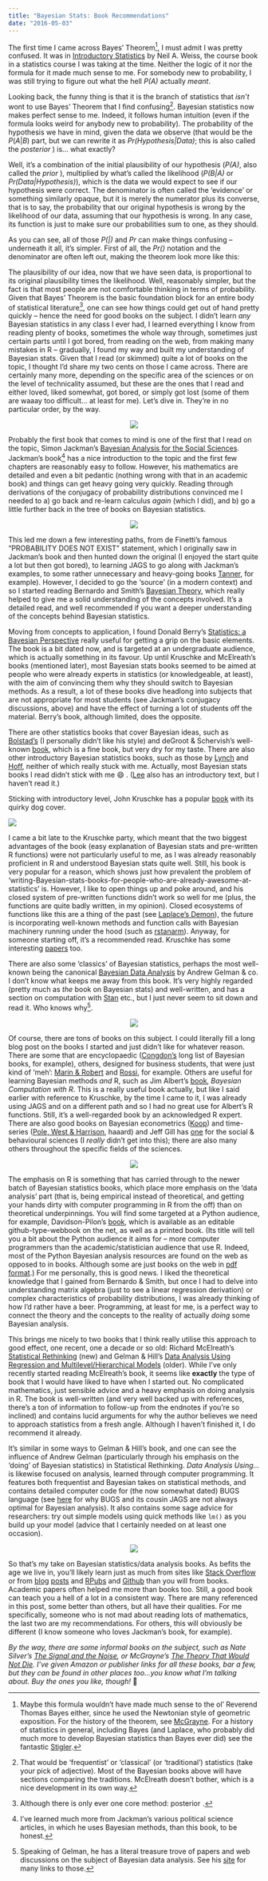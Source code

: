 ```yaml
---
title: "Bayesian Stats: Book Recommendations"
date: "2016-05-03"
---
```



The first time I came across Bayes’ Theorem[^1], I must admit I was pretty confused. It was in [Introductory Statistics](https://www.amazon.com/Introductory-Statistics-9th-Neil-Weiss/dp/0321691229/ref=pd_cp_14_1?ie=UTF8&refRID=15HFJDGMBF49CXAD9W9S) by Neil A. Weiss, the course book in a statistics course I was taking at the time. Neither the logic of it nor the formula for it made much sense to me. For somebody new to probability, I was still trying to figure out what the hell _P(A)_ actually _meant_.

Looking back, the funny thing is that it is the branch of statistics that _isn’t_ wont to use Bayes’ Theorem that I find confusing[^2]. Bayesian statistics now makes perfect sense to me. Indeed, it follows human intuition (even if the formula looks weird for anybody new to probability). The probability of the hypothesis we have in mind, given the data we observe (that would be the $P(A|B)$ part, but we can rewrite it as _Pr(Hypothesis|Data)_; this is also called the _posterior_ ) is... what exactly?

Well, it’s a combination of the initial plausibility of our hypothesis (_P(A)_, also called the _prior_ ), multiplied by what’s called the likelihood (_P(B|A)_ or _Pr(Data|Hypothesis)_), which is the data we would expect to see if our hypothesis were correct. The denominator is often called the ‘evidence’ or something similarly opaque, but it is merely the numerator plus its converse, that is to say, the probability that our original hypothesis is wrong by the likelihood of our data, assuming that our hypothesis is wrong. In any case, its function is just to make sure our probabilities sum to one, as they should.

As you can see, all of those _P(|)_ and _Pr_ can make things confusing – underneath it all, it’s simpler. First of all, the _Pr()_ notation and the denominator are often left out, making the theorem look more like this:

<BlockMath math="\mathrm{posterior}\propto\mathrm{prior}\times\mathrm{likelihood}" />

The plausibility of our idea, now that we have seen data, is proportional to its original plausibility times the likelihood. Well, reasonably simpler, but the fact is that most people are not comfortable thinking in terms of probability. Given that Bayes’ Theorem is the basic foundation block for an entire body of statistical literature[^3], one can see how things could get out of hand pretty quickly – hence the need for good books on the subject. I didn’t learn _any_ Bayesian statistics in any class I ever had, I learned everything I know from reading plenty of books, sometimes the whole way through, sometimes just certain parts until I got bored, from reading on the web, from making many mistakes in R – gradually, I found my way and built my understanding of Bayesian stats. Given that I read (or skimmed) quite a lot of books on the topic, I thought I’d share my two cents on those I came across. There are certainly many more, depending on the specific area of the sciences or on the level of technicality assumed, but these are the ones that I read and either loved, liked somewhat, got bored, or simply got lost (some of them are waaay too difficult... at least for me). Let’s dive in. They’re in no particular order, by the way.

<p align="center">
  <img src="https://i.imgur.com/b0EkBG5.jpg?1" />
</p>

Probably the first book that comes to mind is one of the first that I read on the topic, Simon Jackman’s [Bayesian Analysis for the Social Sciences](https://onlinelibrary.wiley.com/book/10.1002/9780470686621). Jackman’s book[^4] has a nice introduction to the topic and the first few chapters are reasonably easy to follow. However, his mathematics are detailed and even a bit pedantic (nothing wrong with that in an academic book) and things can get heavy going very quickly. Reading through derivations of the conjugacy of probability distributions convinced me I needed to a) go back and re-learn calculus _again_ (which I did), and b) go a little further back in the tree of books on Bayesian statistics.

<p align="center">
  <img src="https://i.imgur.com/jpNFefC.png?1" />
</p>

This led me down a few interesting paths, from de Finetti’s famous “PROBABILITY DOES NOT EXIST” statement, which I originally saw in Jackman’s book and then hunted down the original (I enjoyed the start quite a lot but then got bored), to learning JAGS to go along with Jackman’s examples, to some rather unnecessary and heavy-going books [Tanner](https://link.springer.com/book/10.1007%2F978-1-4612-4024-2), for example). However, I decided to go the ‘source’ (in a modern context) and so I started reading Bernardo and Smith’s [Bayesian Theory](https://onlinelibrary.wiley.com/book/10.1002/9780470316870), which really helped to give me a solid understanding of the concepts involved. It’s a detailed read, and well recommended if you want a deeper understanding of the concepts behind Bayesian statistics.

Moving from concepts to application, I found Donald Berry’s [Statistics: a Bayesian Perspective](https://www.amazon.com/Statistics-Bayesian-Perspective-Donald-Berry/dp/0534234720) really useful for getting a grip on the basic elements. The book is a bit dated now, and is targeted at an undergraduate audience, which is actually something in its favour. Up until Kruschke and McElreath’s books (mentioned later), most Bayesian stats books seemed to be aimed at people who were already experts in statistics (or knowledgeable, at least), with the aim of convincing them why they should switch to Bayesian methods. As a result, a lot of these books dive headlong into subjects that are not appropriate for most students (see Jackman’s conjugacy discussions, above) and have the effect of turning a lot of students off the material. Berry’s book, although limited, does the opposite.

There are other statistics books that cover Bayesian ideas, such as [Bolstad’s](https://www.amazon.com/Introduction-Bayesian-Statistics-William-Bolstad/dp/0470141158) (I personally didn’t like his style) and deGroot & Schervish’s well-known [book](https://www.pearsonhighered.com/program/De-Groot-Probability-and-Statistics-4th-Edition/PGM146802.html), which is a fine book, but very dry for my taste. There are also other introductory Bayesian statistics books, such as those by [Lynch](https://www.springer.com/us/book/9780387712642) and [Hoff](http://www.springer.com/us/book/9780387922997), neither of which really stuck with me. Actually, most Bayesian stats books I read didn’t stick with me :smile: . ([Lee](https://www.amazon.com/Bayesian-Statistics-Introduction-Peter-Lee/dp/1118332571) also has an introductory text, but I haven’t read it.)

Sticking with introductory level, John Kruschke has a popular
[book](https://sites.google.com/site/doingbayesiandataanalysis/) with
its quirky dog cover.

![](https://www.indiana.edu/~kruschke/DoingBayesianDataAnalysis/DBDA2Ecover.png)

I came a bit late to the Kruschke party, which meant that the two biggest advantages of the book (easy explanation of Bayesian stats and pre-written R functions) were not particularly useful to me, as I was already reasonably proficient in R and understood Bayesian stats quite well. Still, his book is very popular for a reason, which shows just how prevalent the problem of ‘writing-Bayesian-stats-books-for-people-who-are-already-awesome-at-statistics’ is. However, I like to open things up and poke around, and his closed system of pre-written functions didn’t work so well for me (plus, the functions are quite badly written, in my opinion). Closed ecosystems of functions like this are a thing of the past (see [Laplace’s Demon](https://cran.r-project.org/web/packages/LaplacesDemon/index.html)), the future is incorporating well-known methods and function calls with Bayesian machinery running under the hood (such as [rstanarm](https://cran.r-project.org/web/packages/rstanarm/vignettes/rstanarm.html)). Anyway, for someone starting off, it’s a recommended read. Kruschke has some interesting [papers](https://www.indiana.edu/~kruschke/BEST/BEST.pdf) too.

There are also some ‘classics’ of Bayesian statistics, perhaps the most well-known being the canonical [Bayesian Data Analysis](https://www.stat.columbia.edu/~gelman/book/) by Andrew Gelman & co. I don’t know what keeps me away from this book. It’s very highly regarded (pretty much as _the_ book on Bayesian stats) and well-written, and has a section on computation with [Stan](https://mc-stan.org/) etc., but I just never seem to sit down and read it. Who knows why[^5].

<p align="center">
  <img src="https://i.imgur.com/hfaZkl3.png?1" />
</p>

Of course, there are tons of books on this subject. I could literally fill a long blog post on the books I started and just didn’t like for whatever reason. There are some that are encyclopaedic ([Congdon’s](https://webspace.qmul.ac.uk/pcongdon/) long list of Bayesian books, for example), others, designed for business students, that were just kind of ‘meh’: [Marin & Robert](https://www.springer.com/us/book/9780387389837) and [Rossi](https://www.wiley.com/WileyCDA/WileyTitle/productCd-0470863676.html), for example. Others are useful for learning Bayesian methods _and_ R, such as Jim Albert’s [book](https://books.google.com.br/books/about/Bayesian_Computation_with_R.html?id=kVk_WHFfIrMC&redir_esc=y), _Bayesian Computation with R_. This is a really useful book actually, but like I said earlier with reference to Kruschke, by the time I came to it, I was already using JAGS and on a different path and so I had no great use for Albert’s R functions. Still, it’s a well-regarded book by an acknowledged R expert. There are also good books on Bayesian econometrics ([Koop](https://www.wiley.com/legacy/wileychi/koopbayesian/)) and time-series ([Pole, West & Harrison](https://books.google.com.br/books/about/Applied_Bayesian_Forecasting_and_Time_Se.html?id=LAcp-ZwnyxIC&redir_esc=y), haaard) and Jeff Gill has [one](https://www.crcpress.com/Bayesian-Methods-A-Social-and-Behavioral-Sciences-Approach-Third-Edition/Gill/9781439862483) for the social & behavioural sciences (I _really_ didn’t get into this); there are also many others throughout the specific fields of the sciences.

<p align="center">
  <img src="https://i.imgur.com/M7y9pgs.png?2" />
</p>

The emphasis on R is something that has carried through to the newer batch of Bayesian statistics books, which place more emphasis on the ‘data analysis’ part (that is, being empirical instead of theoretical, and getting your hands dirty with computer programming in R from the off) than on theoretical underpinnings. You will find some targeted at a Python audience, for example, Davidson-Pilon’s [book](https://camdavidsonpilon.github.io/Probabilistic-Programming-and-Bayesian-Methods-for-Hackers/), which is available as an editable github-type-webbook on the net, as well as a printed book. (Its title will tell you a bit about the Python audience it aims for – more computer programmers than the academic/statistician audience that use R. Indeed, most of the Python Bayesian analysis resources are found on the web as opposed to in books. Although some are just books on the web in [pdf format](https://www.greenteapress.com/thinkbayes/thinkbayes.pdf).) For me personally, this is good news. I liked the theoretical knowledge that I gained from Bernardo & Smith, but once I had to delve into understanding matrix algebra (just to see a linear regression derivation) or complex characteristics of probability distributions, I was already thinking of how I’d rather have a beer. Programming, at least for me, is a perfect way to connect the theory and the concepts to the reality of actually _doing_ some Bayesian analysis.

This brings me nicely to two books that I think really utilise this approach to good effect, one recent, one a decade or so old: Richard McElreath’s [Statistical Rethinking](https://xcelab.net/rm/statistical-rethinking/) (new) and Gelman & Hill’s [Data Analysis Using Regression and Multilevel/Hierarchical Models](https://www.stat.columbia.edu/~gelman/arm/) (older). While I’ve only recently started reading McElreath’s book, it seems like **exactly** the type of book that I would have liked to have when I started out. No complicated mathematics, just sensible advice and a heavy emphasis on doing analysis in R. The book is well-written (and very well backed up with references, there’s a ton of information to follow-up from the endnotes if you’re so inclined) and contains lucid arguments for why the author believes we need to approach statistics from a fresh angle. Although I haven’t finished it, I do recommend it already.

It’s similar in some ways to Gelman & Hill’s book, and one can see the influence of Andrew Gelman (particularly through his emphasis on the ‘doing’ of Bayesian statistics) in Statistical Rethinking. _Data Analysis Using…_ is likewise focused on analysis, learned through computer programming. It features both frequentist and Bayesian takes on statistical methods, and contains detailed computer code for (the now somewhat dated) BUGS language (see [here](https://robertmylesmcdonnell.com/stan-or-jags-for-bayesian-ideal-point-irt) for why BUGS and its cousin JAGS are not always optimal for Bayesian analysis). It also contains some sage advice for researchers: try out simple models using quick methods like `lm()` as you build up your model (advice that I certainly needed on at least one occasion).

<p align="center">
  <img src="https://i.imgur.com/oH57M4t.png?1" />
</p>

So that’s my take on Bayesian statistics/data analysis books. As befits the age we live in, you’ll likely learn just as much from sites like [Stack Overflow](https://stackoverflow.com/search?q=Bayesian+) or from [blog](https://darrenjw.wordpress.com/2012/11/20/getting-started-with-bayesian-variable-selection-using-jags-and-rjags/) [posts](https://twiecki.github.io/blog/2015/11/10/mcmc-sampling/) and [RPubs](https://rpubs.com/corey_sparks/30893) and [Github](https://github.com/robertmyles/bayesian-ideal-point-irt-models) than you will from books. Academic papers often helped me more than books too. Still, a good book can teach you a hell of a lot in a consistent way. There are many referenced in this post, some better than others, but all have their qualities. For me specifically, someone who is not mad about reading lots of mathematics, the last two are my recommendations. For others, this will obviously be different (I know someone who loves Jackman’s book, for example).

_By the way, there are some informal books on the subject, such as Nate Silver’s [The Signal and the Noise](https://www.penguinrandomhouse.com/books/305826/the-signal-and-the-noise-by-nate-silver/9780143125082/), or McGrayne’s [The Theory That Would Not Die](https://www.amazon.ca/Theory-That-Would-Not-Die/dp/0300169698/181-0429523-7916830?ie=UTF8&tag=vglnk-ca-c250-20). I’ve given Amazon or publisher links for all these books, bar a few, but they can be found in other places too…you know what I’m talking about. Buy the ones you like, though!_ :cop:

[^1]: Maybe this formula wouldn’t have made much sense to the ol’ Reverend Thomas Bayes either, since he used the Newtonian style of geometric exposition. For the history of the theorem, see [McGrayne](https://www.amazon.ca/Theory-That-Would-Not-Die/dp/0300169698/181-0429523-7916830?ie=UTF8&tag=vglnk-ca-c250-20). For a history of statistics in general, including Bayes (and Laplace, who probably did much more to develop Bayesian statistics than Bayes ever did) see the fantastic [Stigler](https://www.hup.harvard.edu/catalog.php?isbn=9780674403413).
[^2]: That would be ‘frequentist’ or ‘classical’ (or ‘traditional’) statistics (take your pick of adjective). Most of the Bayesian books above will have sections comparing the traditions. McElreath doesn’t bother, which is a nice development in its own way.
[^3]: Although there is only ever one core method: posterior <InlineMath math="\propto \mathrm{prior}\times\mathrm{likehood}"/>.
[^4]: I’ve learned much more from Jackman’s various political science articles, in which he uses Bayesian methods, than this book, to be honest.
[^5]: Speaking of Gelman, he has a literal treasure trove of papers and web discussions on the subject of Bayesian data analysis. See his [site](https://andrewgelman.com/) for many links to those.
